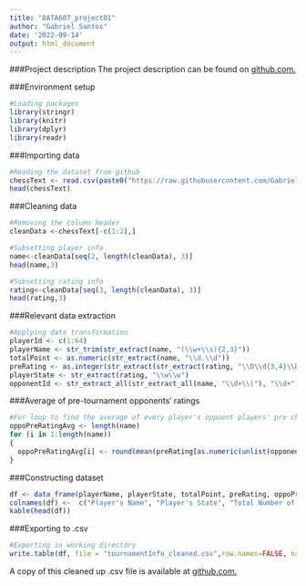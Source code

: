 ---
title: "DATA607_project01"
author: "Gabriel Santos"
date: '2022-09-14'
output: html_document
---


###Project description
The project description can be found on [github.com.](https://https://github.com/GabrielSantos33/DATA607_Project_01-/blob/main/Project%201.pdf)

###Environment setup
```{r}
#Loading packages
library(stringr)
library(knitr)
library(dplyr)
library(readr)
```

###Importing data
```{r}
#Reading the dataset from github
chessText <- read.csv(paste0("https://raw.githubusercontent.com/GabrielSantos33/DATA607_Project_01-/main/tournamentinfo_uncleaned.txt"))
head(chessText)
```

###Cleaning data
```{r}
#Removing the column header
cleanData <-chessText[-c(1:2),]
```
```{r}
#Subsetting player info
name<-cleanData[seq(2, length(cleanData), 3)]
head(name,3)
```
```{r}
#Subsetting rating info
rating<-cleanData[seq(3, length(cleanData), 3)]
head(rating,3)
```

###Relevant data extraction
```{r}
#Applying data transformation
playerId <- c(1:64)
playerName <- str_trim(str_extract(name, "(\\w+\\s){2,3}"))
totalPoint <- as.numeric(str_extract(name, "\\d.\\d"))
preRating <- as.integer(str_extract(str_extract(rating, "\\D\\d{3,4}\\D"), "\\d+")) 
playerState <- str_extract(rating, "\\w\\w")
opponentId <- str_extract_all(str_extract_all(name, "\\d+\\|"), "\\d+")
```

###Average of pre-tournament opponents' ratings
```{r}
#For loop to find the average of every player's oppoent players' pre chess ratings
oppoPreRatingAvg <- length(name)
for (i in 1:length(name)) 
{ 
  oppoPreRatingAvg[i] <- round(mean(preRating[as.numeric(unlist(opponentId[playerId[i]]))]), digits = 0)
}
```

###Constructing dataset
```{r}
df <- data_frame(playerName, playerState, totalPoint, preRating, oppoPreRatingAvg)
colnames(df) <-  c("Player's Name", "Player's State", "Total Number of Points", "Player's Pre-Rating", "Opponents' Average Ratings")
kable(head(df))
```

###Exporting to .csv
```{r}
#Exporting in working directory
write.table(df, file = "tournamentInfo_cleaned.csv",row.names=FALSE, na="",col.names=TRUE, sep=",")
```
A copy of this cleaned up .csv file is available at [github.com.](https://https://github.com/GabrielSantos33/DATA607_Project_01-/blob/main/tournamentInfo_cleaned.csv)
